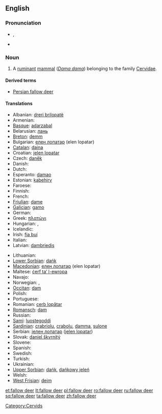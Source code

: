 {{wikipedia}}
==English==

===Pronunciation===
* {{IPA|/ˈfæl.əʊˌdɪə/}}, {{SAMPA|/"f{l.@U%dI@/}}
* {{audio|en-uk-fallow deer.ogg|Audio (UK)}}

===Noun===
{{en-noun|sg=[[fallow]] [[deer]]|pl=fallow deer}}

# A [[ruminant]] [[mammal]] (''[[Dama dama]]'') belonging to the family [[Cervidae]].

====Derived terms====
* [[Persian fallow deer]]

====Translations====
{{trans-top|ruminant mammal}}
* Albanian: [[dreri brilopatë]]
* Armenian: {{t-|hy|եղնիկ|tr=eġnik}}
* [[Basque]]: [[adarzabal]]
* Belarusian: [[лань#Belarussian|лань]]
* [[Breton]]: [[demm]]
* Bulgarian: [[елен лопатар]] (elen lopatar)
* [[Catalan]]: [[daina]]
* Croatian: [[jelen lopatar]]
* Czech: [[daněk]]
* Danish: {{t|da|dådyr|n}}
* Dutch: {{t+|nl|damhert|n}}
* Esperanto: [[damao]]
* Estonian: [[kabehirv]]
* Faroese: {{t|fo|dádýr}}
* Finnish: {{t-|fi|kuusipeura}}
* French: {{t+|fr|daim|m}}
* [[Friulian]]: [[dame#Friulian|dame]]
* [[Galician]]: [[gamo#Galician|gamo]]
* German: {{t+|de|Damhirsch|m}}
* Greek: [[πλατώνι]]
* Hungarian: {{t-|hu|dámvad}}, {{t-|hu|dámszarvas}}
* Icelandic: {{t|is|dádýr}}
* Irish: [[fia buí]]
* Italian: {{t+|it|daino|m}}
* Latvian: [[dambriedis]]
{{trans-mid}}
* Lithuanian: {{t+|lt|danielius|xs=Lithuanian}}
* [[Lower Sorbian]]: [[dańk#Lower Sorbian|dańk]]
* [[Macedonian]]: [[елен лопатар]] (elen lopatar)
* Maltese: [[ċerf ta’ l-ewropa]]
* Navajo: {{tø|nv|bįįh łikizhígíí}}
* Norwegian: {{t|no|dåhjort}}, {{t|no|dådyr}}
* [[Occitan]]: [[dam#Occitan|dam]]
* Polish: {{t-|pl|daniel|m}}
* Portuguese: {{t-|pt|gamo}}
* Romanian: [[cerb lopătar]]
* [[Romansch]]: [[dam#Romansch|dam]]
* Russian: {{t+|ru|лань|f|tr=lan'}}
* [[Sami]]: [[luostegoddi]]
* [[Sardinian]]: [[crabriolu]], [[crabolu]], [[damma]], [[sulone]]
* Serbian: [[jелен лопатар]] ([[jelen lopatar]])
* Slovak: [[daniel škvrnitý]]
* Slovene: {{t+|sl|damjak}}
* Spanish: {{t-|es|gamo|m}}
* Swedish: {{t|sv|dovhjort}}
* Turkish: {{t+|tr|alageyik}}
* Ukrainian: {{t-|uk|лань|tr=lan'|xs=Ukrainian}}
* [[Upper Sorbian]]: [[dańk#Upper Sorbian|dańk]], [[dańkowy jeleń]]
* Welsh: {{t-|cy|danas|xs=Welsh}}
* [[West Frisian]]: [[deim]]
{{trans-bottom}}

[[Category:Cervids]]

[[et:fallow deer]]
[[lt:fallow deer]]
[[pl:fallow deer]]
[[ro:fallow deer]]
[[ru:fallow deer]]
[[sq:fallow deer]]
[[ta:fallow deer]]
[[zh:fallow deer]]